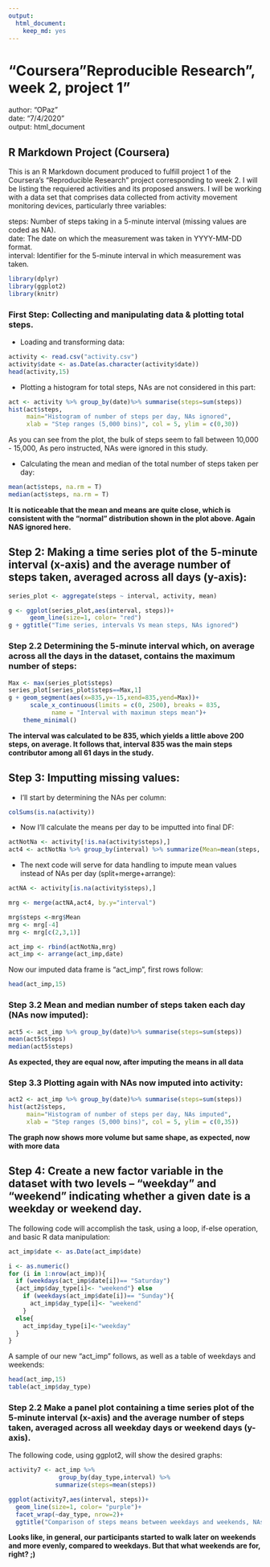 ---
output: 
  html_document: 
    keep_md: yes
---

# "Coursera "Reproducible Research", week 2, project 1"  
author: "OPaz"  
date: "7/4/2020"  
output: html_document  

## R Markdown Project (Coursera)

This is an R Markdown document produced to fulfill project 1 of the Coursera's "Reproducible Research" project corresponding to week 2. I will be listing the requiered activities and its proposed answers. I will be working with a data set that comprises data collected from activity movement monitoring devices, particularly three variables:  

steps: Number of steps taking in a 5-minute interval (missing values are coded as NA).  
date: The date on which the measurement was taken in YYYY-MM-DD format.  
interval: Identifier for the 5-minute interval in which measurement was taken.  
```{r initial pkg load, echo=FALSE, results= "hide"}
library(dplyr)
library(ggplot2)
library(knitr)
```

### First Step: Collecting and manipulating data & plotting total steps.  

- Loading and transforming data:  


```{r initial, echo=TRUE}
activity <- read.csv("activity.csv")
activity$date <- as.Date(as.character(activity$date))
head(activity,15)
```
- Plotting a histogram for total steps, NAs are not considered in this part:  
```{r plot 1, echo=TRUE}

act <- activity %>% group_by(date)%>% summarise(steps=sum(steps))
hist(act$steps, 
     main="Histogram of number of steps per day, NAs ignored",
     xlab = "Step ranges (5,000 bins)", col = 5, ylim = c(0,30))
```

As you can see from the plot, the bulk of steps seem to fall between 10,000 - 15,000, As pero instructed, NAs were ignored in this study.  

- Calculating the mean and median of the total number of steps taken per day:

```{r calculation 1, echo=TRUE}
mean(act$steps, na.rm = T)
median(act$steps, na.rm = T)
``` 
 
 **It is noticeable that the mean and means are quite close, which is consistent with the "normal" distribution shown in the plot above. Again NAS ignored here.**   

## Step 2: Making a time series plot  of the 5-minute interval (x-axis) and the average number of steps taken, averaged across all days (y-axis):  

```{r plot 2, time series, echo=TRUE}
series_plot <- aggregate(steps ~ interval, activity, mean)

g <- ggplot(series_plot,aes(interval, steps))+
      geom_line(size=1, color= "red")
g + ggtitle("Time series, intervals Vs mean steps, NAs ignored")
``` 


### Step 2.2 Determining the 5-minute interval which, on average across all the days in the dataset, contains the maximum number of steps:

```{r plot 3, time series, echo=TRUE}
Max <- max(series_plot$steps)
series_plot[series_plot$steps==Max,1]
g + geom_segment(aes(x=835,y=-15,xend=835,yend=Max))+
      scale_x_continuous(limits = c(0, 2500), breaks = 835,
            name = "Interval with maximun steps mean")+
    theme_minimal()

``` 

**The interval was calculated to be 835, which yields a little above 200 steps, on average. It follows that, interval 835 was the main steps contributor among all 61 days in the study.**

## Step 3: Imputting missing values:  

- I'll start by determining the NAs per column:
```{r calculating missing values, echo=TRUE}
colSums(is.na(activity))
``` 

- Now I'll calculate the means per day to be imputted into final DF:
```{r calculating mean values, echo=TRUE}
actNotNa <- activity[!is.na(activity$steps),]
act4 <- actNotNa %>% group_by(interval) %>% summarize(Mean=mean(steps, na.rm = T))
``` 

- The next code will serve for data handling to impute mean values instead of NAs per day (split+merge+arrange):

```{r manipulating to impute values, echo=TRUE}
actNA <- activity[is.na(activity$steps),]

mrg <- merge(actNA,act4, by.y="interval")

mrg$steps <-mrg$Mean
mrg <- mrg[-4]
mrg <- mrg[c(2,3,1)]

act_imp <- rbind(actNotNa,mrg)
act_imp <- arrange(act_imp,date)
``` 

Now our imputed data frame is "act_imp", first rows follow:
```{r showing imputed df, echo=TRUE}
head(act_imp,15)
``` 

### Step 3.2 Mean and median number of steps taken each day (NAs now imputed):

```{r new mean and median df, echo=TRUE}
act5 <- act_imp %>% group_by(date)%>% summarise(steps=sum(steps))
mean(act5$steps)
median(act5$steps)
``` 

**As expected, they are equal now, after imputing the means in all data**

### Step 3.3 Plotting again with NAs now imputed into activity:

```{r plot4, echo=TRUE}
act2 <- act_imp %>% group_by(date)%>% summarise(steps=sum(steps))
hist(act2$steps, 
     main="Histogram of number of steps per day, NAs imputed",
     xlab = "Step ranges (5,000 bins)", col = 5, ylim = c(0,35))
``` 

**The graph now shows more volume but same shape, as expected, now with more data**

## Step 4: Create a new factor variable in the dataset with two levels – “weekday” and “weekend” indicating whether a given date is a weekday or weekend day.  

The following code will accomplish the task, using a loop, if-else operation, and basic R data manipulation:
```{r for weekends, echo=TRUE}
act_imp$date <- as.Date(act_imp$date)

i <- as.numeric()
for (i in 1:nrow(act_imp)){
  if (weekdays(act_imp$date[i])== "Saturday")
  {act_imp$day_type[i]<- "weekend"} else 
    if (weekdays(act_imp$date[i])== "Sunday"){
      act_imp$day_type[i]<- "weekend"
    }
  else{
    act_imp$day_type[i]<-"weekday" 
  }
}
``` 

A sample of our new "act_imp" follows, as well as a table of weekdays and weekends:
```{r new act_imp with weekends, echo=TRUE}
head(act_imp,15)
table(act_imp$day_type)
``` 

### Step 2.2 Make a panel plot containing a time series plot of the 5-minute interval (x-axis) and the average number of steps taken, averaged across all weekday days or weekend days (y-axis).

The following code, using ggplot2, will show the desired graphs:

```{r plot5, echo=TRUE}
activity7 <- act_imp %>%
              group_by(day_type,interval) %>%
             summarize(steps=mean(steps))

ggplot(activity7,aes(interval, steps))+
  geom_line(size=1, color= "purple")+
  facet_wrap(~day_type, nrow=2)+
  ggtitle("Comparison of steps means between weekdays and weekends, NAs imputed")
``` 

**Looks like, in general, our participants started to walk later on weekends and more evenly, compared to weekdays. But that what weekends are for, right? ;)**